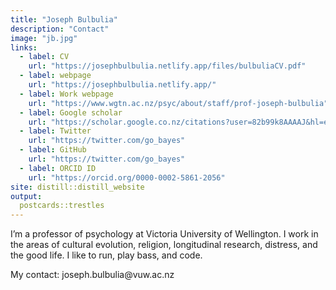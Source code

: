```yaml
---
title: "Joseph Bulbulia"
description: "Contact"
image: "jb.jpg"
links:
  - label: CV
    url: "https://josephbulbulia.netlify.app/files/bulbuliaCV.pdf"
  - label: webpage
    url: "https://josephbulbulia.netlify.app/"
  - label: Work webpage
    url: "https://www.wgtn.ac.nz/psyc/about/staff/prof-joseph-bulbulia"
  - label: Google scholar
    url: "https://scholar.google.co.nz/citations?user=82b99k8AAAAJ&hl=en"
  - label: Twitter
    url: "https://twitter.com/go_bayes"
  - label: GitHub
    url: "https://twitter.com/go_bayes"
  - label: ORCID ID
    url: "https://orcid.org/0000-0002-5861-2056"
site: distill::distill_website
output:
  postcards::trestles
---
```

 

I'm a professor of psychology at Victoria University of Wellington. I work in the areas of cultural evolution, religion, longitudinal research, distress, and the good life. I like to run, play bass, and code.

My contact: joseph.bulbulia@vuw.ac.nz
